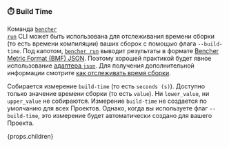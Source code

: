 ### ⏱️ Build Time

Команда <code><a href="/ru/docs/explanation/bencher-run/">bencher run</a></code> CLI
может быть использована для отслеживания времени сборки (то есть времени компиляции) ваших сборок с помощью флага `--build-time`.
Под капотом, <code><a href="/ru/docs/explanation/bencher-run/">bencher run</a></code>
выводит результаты в формате [Bencher Metric Format (BMF) JSON][bmf].
Поэтому хорошей практикой будет явное использование [адаптера `json`][json].
Для получения дополнительной информации смотрите [как отслеживать время сборки][build time].

Собирается измерение `build-time` (то есть `seconds (s)`).
Доступно только значение времени сборки (то есть `value`).
Ни `lower_value`, ни `upper_value` не собираются.
Измерение `build-time` не создается по умолчанию для всех Проектов.
Однако, когда вы используете флаг `--build-time`, это измерение будет автоматически создано для вашего Проекта.

{props.children}

[json]: #-json

[bmf]: /ru/docs/reference/bencher-metric-format/
[build time]: /ru/docs/how-to/track-build-time/